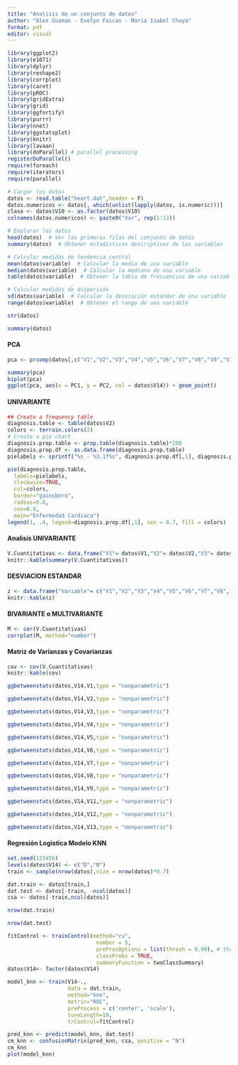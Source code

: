 ```yaml
---
title: "Analisis de un conjunto de datos"
author: "Alex Guaman - Evelyn Faican - Maria Isabel Chuya"
format: pdf
editor: visual
---
```


```r
library(ggplot2)
library(e1071)
library(dplyr)
library(reshape2)
library(corrplot)
library(caret)
library(pROC)
library(gridExtra)
library(grid)
library(ggfortify)
library(purrr)
library(nnet)
library(ggstatsplot)
library(knitr)
library(lavaan)
library(doParallel) # parallel processing
registerDoParallel()
require(foreach)
require(iterators)
require(parallel)
```

```r
# Cargar los datos
datos <- read.table("heart.dat",header = F)
datos.numericos <- datos[, which(unlist(lapply(datos, is.numeric)))]
clase <- datos$V10 <- as.factor(datos$V10)
colnames(datos.numericos) <- paste0("Var", rep(1:13))

# Explorar los datos
head(datos)  # Ver las primeras filas del conjunto de datos
summary(datos)  # Obtener estadísticas descriptivas de las variables

# Calcular medidas de tendencia central
mean(datos$variable)  # Calcular la media de una variable
median(datos$variable)  # Calcular la mediana de una variable
table(datos$variable)  # Obtener la tabla de frecuencias de una variable categórica

# Calcular medidas de dispersión
sd(datos$variable)  # Calcular la desviación estándar de una variable
range(datos$variable)  # Obtener el rango de una variable

str(datos)

```

```r
summary(datos)

```

#### PCA

```r
pca <- prcomp(datos[,c("V1","V2","V3","V4","V5","V6","V7","V8","V9","V11","V12","V13","V14")])

summary(pca)
biplot(pca)
ggplot(pca, aes(x = PC1, y = PC2, col = datos$V14)) + geom_point()
```

#### UNIVARIANTE

```r

## Create a frequency table
diagnosis.table <- table(datos$V2)
colors <- terrain.colors(2) 
# Create a pie chart 
diagnosis.prop.table <- prop.table(diagnosis.table)*100
diagnosis.prop.df <- as.data.frame(diagnosis.prop.table)
pielabels <- sprintf("%s - %3.1f%s", diagnosis.prop.df[,1], diagnosis.prop.table, "%")

pie(diagnosis.prop.table,
  labels=pielabels,  
  clockwise=TRUE,
  col=colors,
  border="gainsboro",
  radius=0.8,
  cex=0.8, 
  main="Enfermedad Cardiaca")
legend(1, .4, legend=diagnosis.prop.df[,1], cex = 0.7, fill = colors)
```

#### Analisis UNIVARIANTE

```r

V.Cuantitativas <- data.frame("V1"= datos$V1,"V2"= datos$V2,"V3"= datos$V3,"V4"=datos$V4,"V5"=datos$V5,"V6"=datos$V6,"V7"= datos$V7,"V8"= datos$V8,"V9"=datos$V9,"V11"=datos$V11,"V12"=datos$V12,"V13"=datos$V13,"V14"=datos$V14)
knitr::kable(summary(V.Cuantitativas))

```

#### DESVIACION ESTANDAR

```r

z <- data.frame("Variable"= c("V1","V2","V3","V4","V5","V6","V7","V8","V9","V11","V12","V13","V14"),"Desv.Estandar"= c(sqrt(var(datos$V1)),sqrt(var(datos$V2)),sqrt(var(datos$V3)),sqrt(var(datos$V4)),sqrt(var(datos$V5)),sqrt(var(datos$V6)),sqrt(var(datos$V7)),sqrt(var(datos$V8)),sqrt(var(datos$V9)),sqrt(var(datos$V11)),sqrt(var(datos$V12)),sqrt(var(datos$V13)),sqrt(var(datos$V14))))
knitr::kable(z)

```

#### BIVARIANTE o MULTIVARIANTE

```r

M <- cor(V.Cuantitativas)
corrplot(M, method="number")

```

#### Matriz de Varianzas y Covarianzas

```r

cov <- cov(V.Cuantitativas)
knitr::kable(cov)

```

```r

ggbetweenstats(datos,V14,V1,type = "nonparametric")

```

```r
ggbetweenstats(datos,V14,V2,type = "nonparametric")

```

```r
ggbetweenstats(datos,V14,V3,type = "nonparametric")

```

```r
ggbetweenstats(datos,V14,V4,type = "nonparametric")

```

```r
ggbetweenstats(datos,V14,V5,type = "nonparametric")

```

```r
ggbetweenstats(datos,V14,V6,type = "nonparametric")

```

```r
ggbetweenstats(datos,V14,V7,type = "nonparametric")

```

```r
ggbetweenstats(datos,V14,V8,type = "nonparametric")

```

```r
ggbetweenstats(datos,V14,V9,type = "nonparametric")

```

```r
ggbetweenstats(datos,V14,V11,type = "nonparametric")

```

```r
ggbetweenstats(datos,V14,V12,type = "nonparametric")

```

```r
ggbetweenstats(datos,V14,V13,type = "nonparametric")

```

#### Regresión Logistica Modelo KNN

```r
set.seed(123456)
levels(datos$V14) <- c("D","N")
train <- sample(nrow(datos),size = nrow(datos)*0.7)

dat.train <- datos[train,]
dat.test <- datos[-train, -ncol(datos)]
csa <- datos[-train,ncol(datos)]

nrow(dat.train)

nrow(dat.test)

fitControl <- trainControl(method="cv",
                            number = 5,
                            preProcOptions = list(thresh = 0.99), # threshold for pca preprocess
                            classProbs = TRUE,
                            summaryFunction = twoClassSummary)
datos$V14<- factor(datos$V14)

model_knn <- train(V14~.,
                   data = dat.train,
                   method="knn",
                   metric="ROC",
                   preProcess = c('center', 'scale'),
                   tuneLength=10,
                   trControl=fitControl)

pred_knn <- predict(model_knn, dat.test)
cm_knn <- confusionMatrix(pred_knn, csa, positive = "N")
cm_knn
plot(model_knn)


```

#### 

```         
```
